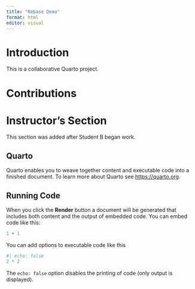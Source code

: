 ```yaml
---
title: "Rebase Demo"
format: html
editor: visual
---
```


# Introduction

This is a collaborative Quarto project.

# Contributions

<!-- Student sections will go here -->

# Instructor's Section

This section was added after Student B began work.

## Quarto

Quarto enables you to weave together content and executable code into a finished document. To learn more about Quarto see <https://quarto.org>.

## Running Code

When you click the **Render** button a document will be generated that includes both content and the output of embedded code. You can embed code like this:

```r
1 + 1
```

You can add options to executable code like this

```r
#| echo: false
2 * 2
```

The `echo: false` option disables the printing of code (only output is displayed).
